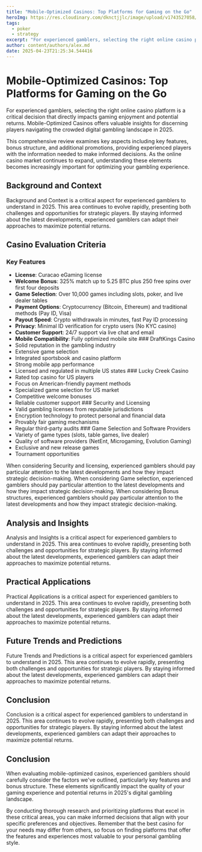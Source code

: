 ```yaml
---
title: "Mobile-Optimized Casinos: Top Platforms for Gaming on the Go"
heroImg: https://res.cloudinary.com/dknctjjlc/image/upload/v1743527058/Blog/empty-office-chairs-meeting-room_xywvvb.webp
tags:
  - poker
  - strategy
excerpt: "For experienced gamblers, selecting the right online casino platform is a critical decision that directly impacts gaming enjoyment and potential returns. Mobile-Optimized Casinos offers valuable insights for discerning players navigating the crowded digital gambling landscape in 2025."
author: content/authors/alex.md
date: 2025-04-23T21:25:34.544416
---
```


# Mobile-Optimized Casinos: Top Platforms for Gaming on the Go

For experienced gamblers, selecting the right online casino platform is a critical decision that directly impacts gaming enjoyment and potential returns. Mobile-Optimized Casinos offers valuable insights for discerning players navigating the crowded digital gambling landscape in 2025.

This comprehensive review examines key aspects including key features, bonus structure, and additional promotions, providing experienced players with the information needed to make informed decisions. As the online casino market continues to expand, understanding these elements becomes increasingly important for optimizing your gambling experience.

## Background and Context

Background and Context is a critical aspect for experienced gamblers to understand in 2025. This area continues to evolve rapidly, presenting both challenges and opportunities for strategic players. By staying informed about the latest developments, experienced gamblers can adapt their approaches to maximize potential returns.

## Casino Evaluation Criteria

### Key Features
- **License**: Curacao eGaming license
- **Welcome Bonus**: 325% match up to 5.25 BTC plus 250 free spins over first four deposits
- **Game Selection**: Over 10,000 games including slots, poker, and live dealer tables
- **Payment Options**: Cryptocurrency (Bitcoin, Ethereum) and traditional methods (Pay ID, Visa)
- **Payout Speed**: Crypto withdrawals in minutes, fast Pay ID processing
- **Privacy**: Minimal ID verification for crypto users (No KYC casino)
- **Customer Support**: 24/7 support via live chat and email
- **Mobile Compatibility**: Fully optimized mobile site ### DraftKings Casino
- Solid reputation in the gambling industry
- Extensive game selection
- Integrated sportsbook and casino platform
- Strong mobile app performance
- Licensed and regulated in multiple US states ### Lucky Creek Casino
- Rated top casino for US players
- Focus on American-friendly payment methods
- Specialized game selection for US market
- Competitive welcome bonuses
- Reliable customer support ### Security and Licensing
- Valid gambling licenses from reputable jurisdictions
- Encryption technology to protect personal and financial data
- Provably fair gaming mechanisms
- Regular third-party audits ### Game Selection and Software Providers
- Variety of game types (slots, table games, live dealer)
- Quality of software providers (NetEnt, Microgaming, Evolution Gaming)
- Exclusive and new release games
- Tournament opportunities

When considering Security and licensing, experienced gamblers should pay particular attention to the latest developments and how they impact strategic decision-making. When considering Game selection, experienced gamblers should pay particular attention to the latest developments and how they impact strategic decision-making. When considering Bonus structures, experienced gamblers should pay particular attention to the latest developments and how they impact strategic decision-making. 

## Analysis and Insights

Analysis and Insights is a critical aspect for experienced gamblers to understand in 2025. This area continues to evolve rapidly, presenting both challenges and opportunities for strategic players. By staying informed about the latest developments, experienced gamblers can adapt their approaches to maximize potential returns.

## Practical Applications

Practical Applications is a critical aspect for experienced gamblers to understand in 2025. This area continues to evolve rapidly, presenting both challenges and opportunities for strategic players. By staying informed about the latest developments, experienced gamblers can adapt their approaches to maximize potential returns.

## Future Trends and Predictions

Future Trends and Predictions is a critical aspect for experienced gamblers to understand in 2025. This area continues to evolve rapidly, presenting both challenges and opportunities for strategic players. By staying informed about the latest developments, experienced gamblers can adapt their approaches to maximize potential returns.

## Conclusion

Conclusion is a critical aspect for experienced gamblers to understand in 2025. This area continues to evolve rapidly, presenting both challenges and opportunities for strategic players. By staying informed about the latest developments, experienced gamblers can adapt their approaches to maximize potential returns.

## Conclusion

When evaluating mobile-optimized casinos, experienced gamblers should carefully consider the factors we've outlined, particularly key features and bonus structure. These elements significantly impact the quality of your gaming experience and potential returns in 2025's digital gambling landscape.

By conducting thorough research and prioritizing platforms that excel in these critical areas, you can make informed decisions that align with your specific preferences and objectives. Remember that the best casino for your needs may differ from others, so focus on finding platforms that offer the features and experiences most valuable to your personal gambling style.
